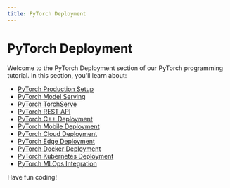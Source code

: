 ```yaml
---
title: PyTorch Deployment
---
```


# PyTorch Deployment

Welcome to the PyTorch Deployment section of our PyTorch programming tutorial. In this section, you'll learn about:

- [PyTorch Production Setup](./0-pytorch-production-setup.mdx)
- [PyTorch Model Serving](./1-pytorch-model-serving.mdx)
- [PyTorch TorchServe](./2-pytorch-torchserve.mdx)
- [PyTorch REST API](./3-pytorch-rest-api.mdx)
- [PyTorch C++ Deployment](./4-pytorch-cpp-deployment.mdx)
- [PyTorch Mobile Deployment](./5-pytorch-mobile-deployment.mdx)
- [PyTorch Cloud Deployment](./6-pytorch-cloud-deployment.mdx)
- [PyTorch Edge Deployment](./7-pytorch-edge-deployment.mdx)
- [PyTorch Docker Deployment](./8-pytorch-docker-deployment.mdx)
- [PyTorch Kubernetes Deployment](./9-pytorch-kubernetes-deployment.mdx)
- [PyTorch MLOps Integration](./10-pytorch-mlops-integration.mdx)

Have fun coding!